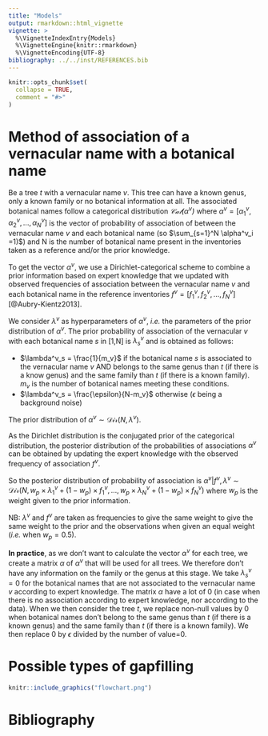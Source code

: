 ```yaml
---
title: "Models"
output: rmarkdown::html_vignette
vignette: >
  %\VignetteIndexEntry{Models}
  %\VignetteEngine{knitr::rmarkdown}
  %\VignetteEncoding{UTF-8}
bibliography: ../../inst/REFERENCES.bib  
---
```


```r
knitr::opts_chunk$set(
  collapse = TRUE,
  comment = "#>"
)
```

# Method of association of a vernacular name with a botanical name

Be a tree *t* with a vernacular name *v*. 
This tree can have a known genus, only a known family or no botanical information at all.
The associated botanical names follow a categorical distribution 
*$\mathcal{Cat} (\alpha^v)$* 
where $\alpha^v = [\alpha^v_1, \alpha^v_2,..., \alpha^v_N]$ is the vector of probability of association of between the vernacular name *v* and each botanical name 
(so $\sum_{s=1}^N \alpha^v_i =1)$)
and N is the number of botanical name present in the inventories taken as a reference and/or the prior knowledge.

To get the vector $\alpha^v$, we use a Dirichlet-categorical scheme to combine a prior information based on expert knowledge that we updated with observed frequencies of association between the vernacular name *v* and each botanical name in the reference inventories $f^v = [f^v_1, f^v_2,..., f^v_N]$ [@Aubry-Kientz2013].

We consider $\lambda^v$ as hyperparameters of $\alpha^v$, *i.e.* the parameters of the prior distribution of $\alpha^v$.
The prior probability of association of the vernacular *v* with each botanical name *s* in [1,N] is $\lambda^v_s$ and is obtained as follows:

* $\lambda^v_s = \frac{1}{m_v}$ if the botanical name *s* is associated to the vernacular name *v* AND belongs to the same genus than *t* (if there is a know genus) and the same family than *t* (if there is a known family). 
$m_v$ is the number of botanical names meeting these conditions.
* $\lambda^v_s = \frac{\epsilon}{N-m_v}$ otherwise ($\epsilon$ being a background noise)

The prior distribution of $\alpha^v \sim \mathcal{Dir}(N, \lambda^v)$.

As the Dirichlet distribution is the conjugated prior of the categorical distribution, the posterior distribution of the probabilities of associations $\alpha^v$ can be obtained by updating the expert knowledge with the observed frequency of association $f^v$.

So the posterior distribution of probability of association is 
$\alpha^v | f^v,\lambda^v  \sim \mathcal{Dir} (N, w_p \times \lambda^v_1 + (1-w_p) \times f^v_1,...,w_p \times \lambda^v_N+(1-w_p) \times f^v_N)$
where $w_p$ is the weight given to the prior information. 

NB: $\lambda^v$ and $f^v$ are taken as frequencies to give the same weight to give the same weight to the prior and the observations when given an equal weight (*i.e.* when $w_p=0.5$). 


**In practice**, as we don't want to calculate the vector $\alpha^v$ for each tree, we create a matrix $\alpha$ of $\alpha^v$ that will be used for all trees.
We therefore don't have any information on the family or the genus at this stage.
We take $\lambda^v_s = 0$ for the botanical names that are not associated to the vernacular name *v* according to expert knowledge.
The matrix $\alpha$ have a lot of 0 (in case when there is no association according to expert knowledge, nor according to the data).
When we then consider the tree *t*, we replace non-null values by 0 when botanical names don't belong to the same genus than *t* (if there is a known genus) and the same family than *t* (if there is a known family).
We then replace 0 by $\epsilon$ divided by the number of value=0.

# Possible types of gapfilling

```r
knitr::include_graphics("flowchart.png")
```


# Bibliography
